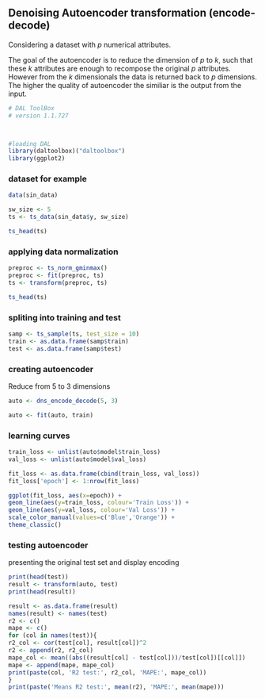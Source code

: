 ## Denoising Autoencoder transformation (encode-decode)

Considering a dataset with $p$ numerical attributes. 

The goal of the autoencoder is to reduce the dimension of $p$ to $k$, such that these $k$ attributes are enough to recompose the original $p$ attributes. However from the $k$ dimensionals the data is returned back to $p$ dimensions. The higher the quality of autoencoder the similiar is the output from the input. 

```r
# DAL ToolBox
# version 1.1.727



#loading DAL
library(daltoolbox)("daltoolbox")
library(ggplot2)
```

### dataset for example 

```r
data(sin_data)

sw_size <- 5
ts <- ts_data(sin_data$y, sw_size)

ts_head(ts)
```

### applying data normalization

```r
preproc <- ts_norm_gminmax()
preproc <- fit(preproc, ts)
ts <- transform(preproc, ts)

ts_head(ts)
```

### spliting into training and test

```r
samp <- ts_sample(ts, test_size = 10)
train <- as.data.frame(samp$train)
test <- as.data.frame(samp$test)
```

### creating autoencoder
Reduce from 5 to 3 dimensions

```r
auto <- dns_encode_decode(5, 3)

auto <- fit(auto, train)
```

### learning curves

```r
train_loss <- unlist(auto$model$train_loss)
val_loss <- unlist(auto$model$val_loss)

fit_loss <- as.data.frame(cbind(train_loss, val_loss))
fit_loss['epoch'] <- 1:nrow(fit_loss)

ggplot(fit_loss, aes(x=epoch)) +
geom_line(aes(y=train_loss, colour='Train Loss')) +
geom_line(aes(y=val_loss, colour='Val Loss')) +
scale_color_manual(values=c('Blue','Orange')) +
theme_classic()
```

### testing autoencoder
presenting the original test set and display encoding

```r
print(head(test))
result <- transform(auto, test)
print(head(result))
```

```r
result <- as.data.frame(result)
names(result) <- names(test)
r2 <- c()
mape <- c()
for (col in names(test)){
r2_col <- cor(test[col], result[col])^2
r2 <- append(r2, r2_col)
mape_col <- mean((abs((result[col] - test[col]))/test[col])[[col]])
mape <- append(mape, mape_col)
print(paste(col, 'R2 test:', r2_col, 'MAPE:', mape_col))
}
print(paste('Means R2 test:', mean(r2), 'MAPE:', mean(mape)))
```

